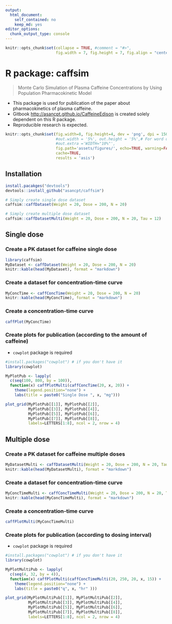 ```yaml
---
output: 
  html_document: 
    self_contained: no
    keep_md: yes
editor_options: 
  chunk_output_type: console
---
```


```r
knitr::opts_chunk$set(collapse = TRUE, #comment = "#>", 
                      fig.width = 7, fig.height = 7, fig.align = "center")
```

# R package: caffsim

> Monte Carlo Simulation of Plasma Caffeine Concentrations by Using Population Pharmacokinetic Model

- This package is used for publication of the paper about pharmacokinetics of plasma caffeine.
- Gitbook <http://asancpt.github.io/CaffeineEdison> is created solely dependent on this R package.
- Reproducible research is expected.

```r

knitr::opts_chunk$set(fig.width=8, fig.height=4, dev = 'png', dpi = 150, 
                      #out.width = '5%', out.height = '5%',# For word dpi = 72
                      #out.extra ='WIDTH="10%"', 
                      fig.path='assets/figures/', echo=TRUE, warning=FALSE, message=FALSE, 
                      cache=TRUE, 
                      results = 'asis')
```

## Installation

```r
install.pacakges("devtools")
devtools::install_github("asancpt/caffsim")

# Simply create single dose dataset
caffsim::caffDataset(Weight = 20, Dose = 200, N = 20) 

# Simply create multiple dose dataset
caffsim::caffDatasetMulti(Weight = 20, Dose = 200, N = 20, Tau = 12) 
```

## Single dose

### Create a PK dataset for caffeine single dose

```r
library(caffsim)
MyDataset <- caffDataset(Weight = 20, Dose = 200, N = 20)
knitr::kable(head(MyDataset), format = "markdown")
```

### Create a dataset for concentration-time curve

```r
MyConcTime <- caffConcTime(Weight = 20, Dose = 200, N = 20)
knitr::kable(head(MyConcTime), format = "markdown")
```

### Create a concentration-time curve

```r
caffPlot(MyConcTime)
```

### Create plots for publication (according to the amount of caffeine)

- `cowplot` package is required

```r
#install.packages("cowplot") # if you don't have it
library(cowplot)

MyPlotPub <- lapply(
  c(seq(100, 800, by = 100)), 
  function(x) caffPlotMulti(caffConcTime(20, x, 20)) + 
    theme(legend.position="none") + 
    labs(title = paste0("Single Dose ", x, "mg")))

plot_grid(MyPlotPub[[1]], MyPlotPub[[2]],
          MyPlotPub[[3]], MyPlotPub[[4]],
          MyPlotPub[[5]], MyPlotPub[[6]],
          MyPlotPub[[7]], MyPlotPub[[8]],
          labels=LETTERS[1:8], ncol = 2, nrow = 4)
```

## Multiple dose

### Create a PK dataset for caffeine multiple doses

```r
MyDatasetMulti <- caffDatasetMulti(Weight = 20, Dose = 200, N = 20, Tau = 12)
knitr::kable(head(MyDatasetMulti), format = "markdown")
```

### Create a dataset for concentration-time curve

```r
MyConcTimeMulti <- caffConcTimeMulti(Weight = 20, Dose = 200, N = 20, Tau = 12, Repeat = 10)
knitr::kable(head(MyConcTimeMulti), format = "markdown")
```

### Create a concentration-time curve

```r
caffPlotMulti(MyConcTimeMulti)
```

### Create plots for publication (according to dosing interval)

- `cowplot` package is required

```r
#install.packages("cowplot") # if you don't have it
library(cowplot)

MyPlotMultiPub <- lapply(
  c(seq(4, 32, by = 4)), 
  function(x) caffPlotMulti(caffConcTimeMulti(20, 250, 20, x, 15)) + 
    theme(legend.position="none") + 
    labs(title = paste0("q", x, "hr" )))

plot_grid(MyPlotMultiPub[[1]], MyPlotMultiPub[[2]],
          MyPlotMultiPub[[3]], MyPlotMultiPub[[4]],
          MyPlotMultiPub[[5]], MyPlotMultiPub[[6]],
          MyPlotMultiPub[[7]], MyPlotMultiPub[[8]],
          labels=LETTERS[1:8], ncol = 2, nrow = 4)
```
